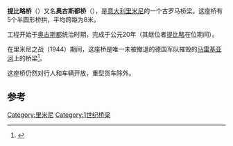 {{Infobox Bridge
|bridge_name   = 提比略桥
|image         = Tiberius-Brücke.JPG
|native_name   = Ponte di Tiberio 
|native_name_lang = it
|carries       = [[艾米利亚大道|艾米利亚大道]]
|crosses       = [[马雷基亚河|马雷基亚河]]
|locale        = [[意大利|意大利]][[里米尼|里米尼]]
|design        = [[拱桥|拱桥]]
|spans         = 5
|mainspan      = 10.6米
|length        = 62.6米
|width         = 8.6米
|complete      = 公元20年
|map_type = Italy
|lat        = 44.063689
|long       = 12.563656
}}
'''提比略桥'''（{{lang-it|Ponte di Tiberio}}）又名'''奥古斯都桥'''（{{lang-la|Pons Augustus}}），是[[意大利|意大利]][[里米尼|里米尼]]的一个古罗马桥梁。这座桥有5个半圆形桥拱，平均跨距为8米。

工程开始于[[奥古斯都|奥古斯都]]统治时期，完成于公元20年（其继位者[[提比略|提比略]]在位期间）。

在里米尼之战（1944）期间，这座桥是唯一未被撤退的德国军队摧毁的[[马雷基亚河|马雷基亚河]]上的桥梁<ref>{{cite web|url=http://www.visit-rimini.com/ponte_di_tiberio_tiberius_bridge.htm|title=Ponte di Tiberio [Tiberius Bridge]|publisher=visit-rimini.com|accessdate=2011年8月2日|archive-date=2013年4月19日|archive-url=https://web.archive.org/web/20130419065854/http://www.visit-rimini.com/ponte_di_tiberio_tiberius_bridge.htm|dead-url=no}}</ref>。

这座桥仍然对行人和车辆开放，重型货车除外。 

== 参考==
{{reflist}}
[[Category:里米尼|Category:里米尼]]
[[Category:1世纪桥梁|Category:1世纪桥梁]]